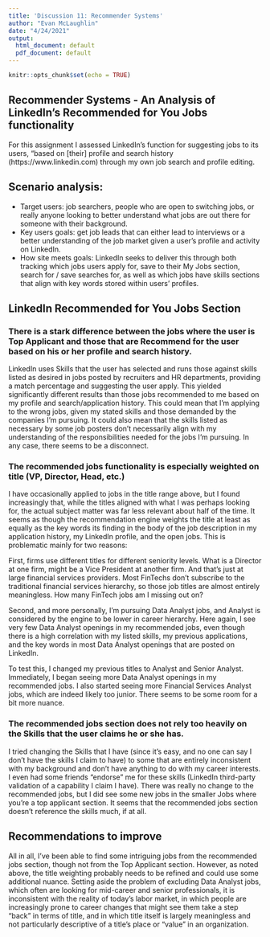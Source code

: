 ---
title: 'Discussion 11: Recommender Systems'
author: "Evan McLaughlin"
date: "4/24/2021"
output:
  html_document: default
  pdf_document: default
---

```{r setup, include=FALSE}
knitr::opts_chunk$set(echo = TRUE)
```

## Recommender Systems - An Analysis of LinkedIn’s Recommended for You Jobs functionality
For this assignment I assessed LinkedIn’s function for suggesting jobs to its users, “based on [their] profile and search history (https://www.linkedin.com) through my own job search and profile editing.

## Scenario analysis:
- Target users: job searchers, people who are open to switching jobs, or really anyone looking to better understand what jobs are out there for someone with their background.
- Key users goals: get job leads that can either lead to interviews or a better understanding of the job market given a user’s profile and activity on LinkedIn.
- How site meets goals: LinkedIn seeks to deliver this through both tracking which jobs users apply for, save to their My Jobs section, search for / save searches for, as well as which jobs have skills sections that align with key words stored within users’ profiles.

## LinkedIn Recommended for You Jobs Section

### There is a stark difference between the jobs where the user is Top Applicant and those that are Recommend for the user based on his or her profile and search history.

LinkedIn uses Skills that the user has selected and runs those against skills listed as desired in jobs posted by recruiters and HR departments, providing a match percentage and suggesting the user apply.
This yielded significantly different results than those jobs recommended to me based on my profile and search/application history. This could mean that I’m applying to the wrong jobs, given my stated skills and those demanded by the companies I’m pursuing. It could also mean that the skills listed as necessary by some job posters don’t necessarily align with my understanding of the responsibilities needed for the jobs I’m pursuing. In any case, there seems to be a disconnect.

### The recommended jobs functionality is especially weighted on title (VP, Director, Head, etc.) 

I have occasionally applied to jobs in the title range above, but I found increasingly that, while the titles aligned with what I was perhaps looking for, the actual subject matter was far less relevant about half of the time. It seems as though the recommendation engine weights the title at least as equally as the key words its finding in the body of the job description in my application history, my LinkedIn profile, and the open jobs. This is problematic mainly for two reasons:

First, firms use different titles for different seniority levels. What is a Director at one firm, might be a Vice President at another firm. And that’s just at large financial services providers. Most FinTechs don’t subscribe to the traditional financial services hierarchy, so those job titles are almost entirely meaningless. How many FinTech jobs am I missing out on?

Second, and more personally, I’m pursuing Data Analyst jobs, and Analyst is considered by the engine to be lower in career hierarchy. Here again, I see very few Data Analyst openings in my recommended jobs, even though there is a high correlation with my listed skills, my previous applications, and the key words in most Data Analyst openings that are posted on LinkedIn. 

To test this, I changed my previous titles to Analyst and Senior Analyst. Immediately, I began seeing more Data Analyst openings in my recommended jobs. I also started seeing more Financial Services Analyst jobs, which are indeed likely too junior. There seems to be some room for a bit more nuance.

### The recommended jobs section does not rely too heavily on the Skills that the user claims he or she has.

I tried changing the Skills that I have (since it’s easy, and no one can say I don’t have the skills I claim to have) to some that are entirely inconsistent with my background and don’t have anything to do with my career interests. I even had some friends “endorse” me for these skills (LinkedIn third-party validation of a capability I claim I have). There was really no change to the recommended jobs, but I did see some new jobs in the smaller Jobs where you’re a top applicant section. It seems that the recommended jobs section doesn’t reference the skills much, if at all. 

## Recommendations to improve

All in all, I’ve been able to find some intriguing jobs from the recommended jobs section, though not from the Top Applicant section. However, as noted above, the title weighting probably needs to be refined and could use some additional nuance. Setting aside the problem of excluding Data Analyst jobs, which often are looking for mid-career and senior professionals, it is inconsistent with the reality of today’s labor market, in which people are increasingly prone to career changes that might see them take a step “back” in terms of title, and in which title itself is largely meaningless and not particularly descriptive of a title’s place or “value” in an organization.
